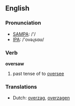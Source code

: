 ==English==

===Pronunciation===
*[[w:SAMPA|SAMPA]]: /'/
*[[w:IPA|IPA]]: /'ovəɻsɑʊ/

===Verb===
'''oversaw'''

# past tense of to [[oversee]]

===Translations===
*Dutch: [[overzag]], [[overzagen]]